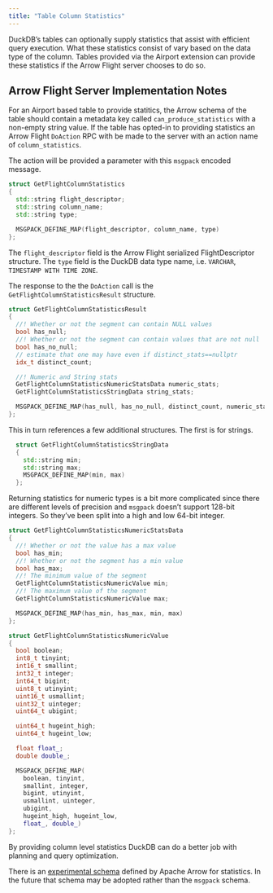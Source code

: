 ```yaml
---
title: "Table Column Statistics"
---
```


DuckDB's tables can optionally supply statistics that assist with efficient query execution. What these statistics consist of vary based on the data type of the column.  Tables provided via the Airport extension can provide these statistics if the Arrow Flight server chooses to do so.

## Arrow Flight Server Implementation Notes

For an Airport based table to provide statitics, the Arrow schema of the table should contain a metadata key called `can_produce_statistics` with a non-empty string value.  If the table has opted-in to providing statistics an Arrow Flight `DoAction` RPC with be made to the server with an action name of `column_statistics`.

The action will be provided a parameter with this `msgpack` encoded message.

```c++
struct GetFlightColumnStatistics
{
  std::string flight_descriptor;
  std::string column_name;
  std::string type;

  MSGPACK_DEFINE_MAP(flight_descriptor, column_name, type)
};
```

The `flight_descriptor` field is the Arrow Flight serialized FlightDescriptor structure.  The `type` field is the DuckDB data type name, i.e. `VARCHAR`, `TIMESTAMP WITH TIME ZONE`.

The response to the the `DoAction` call is the `GetFlightColumnStatisticsResult` structure.

```c++
struct GetFlightColumnStatisticsResult
{
  //! Whether or not the segment can contain NULL values
  bool has_null;
  //! Whether or not the segment can contain values that are not null
  bool has_no_null;
  // estimate that one may have even if distinct_stats==nullptr
  idx_t distinct_count;

  //! Numeric and String stats
  GetFlightColumnStatisticsNumericStatsData numeric_stats;
  GetFlightColumnStatisticsStringData string_stats;

  MSGPACK_DEFINE_MAP(has_null, has_no_null, distinct_count, numeric_stats, string_stats)
};
```
This in turn references a few additional structures.  The first is for strings.

```c++
  struct GetFlightColumnStatisticsStringData
  {
    std::string min;
    std::string max;
    MSGPACK_DEFINE_MAP(min, max)
  };
```

Returning statistics for numeric types is a bit more complicated since there are different levels of precision and `msgpack` doesn't support 128-bit integers.  So they've been split into a high and low 64-bit integer.

```c++
struct GetFlightColumnStatisticsNumericStatsData
{
  //! Whether or not the value has a max value
  bool has_min;
  //! Whether or not the segment has a min value
  bool has_max;
  //! The minimum value of the segment
  GetFlightColumnStatisticsNumericValue min;
  //! The maximum value of the segment
  GetFlightColumnStatisticsNumericValue max;

  MSGPACK_DEFINE_MAP(has_min, has_max, min, max)
};

struct GetFlightColumnStatisticsNumericValue
{
  bool boolean;
  int8_t tinyint;
  int16_t smallint;
  int32_t integer;
  int64_t bigint;
  uint8_t utinyint;
  uint16_t usmallint;
  uint32_t uinteger;
  uint64_t ubigint;

  uint64_t hugeint_high;
  uint64_t hugeint_low;

  float float_;
  double double_;

  MSGPACK_DEFINE_MAP(
    boolean, tinyint,
    smallint, integer,
    bigint, utinyint,
    usmallint, uinteger,
    ubigint,
    hugeint_high, hugeint_low,
    float_, double_)
};
```

By providing column level statistics DuckDB can do a better job with planning and query optimization.

::: {.callout-note}
There is an [experimental schema](https://arrow.apache.org/docs/format/StatisticsSchema.html) defined by Apache Arrow for statistics.  In the future that schema may be adopted rather than the `msgpack` schema.
:::

